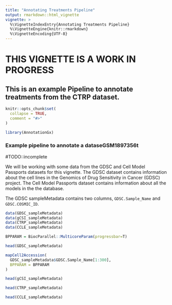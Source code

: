 ```yaml
---
title: "Annotating Treatments Pipeline"
output: rmarkdown::html_vignette
vignette: >
  %\VignetteIndexEntry{Annotating Treatments Pipeline}
  %\VignetteEngine{knitr::rmarkdown}
  %\VignetteEncoding{UTF-8}
---
```


# THIS VIGNETTE IS A WORK IN PROGRESS

## This is an example Pipeline to annotate treatments from the CTRP dataset. 

```r
knitr::opts_chunk$set(
  collapse = TRUE,
  comment = "#>"
)
```

```r
library(AnnotationGx)
```


### Example pipeline to annotate a dataseGSM1897356t
#TODO::incomplete

We will be working with some data from the GDSC and Cell Model Passports datasets 
for this vignette. The GDSC dataset contains information about the cell lines 
in the Genomics of Drug Sensitivity in Cancer (GDSC) project. The Cell Model
Passports dataset contains information about all the models in the the database.


The GDSC sampleMetadata contains two columns, `GDSC.Sample_Name` and `GDSC.COSMIC_ID`.
``` r
data(GDSC_sampleMetadata)
data(gCSI_sampleMetadata)
data(CTRP_sampleMetadata)
data(CCLE_sampleMetadata)
```

``` r
BPPARAM = BiocParallel::MulticoreParam(progressbar=T)
```

``` r

head(GDSC_sampleMetadata)

mapCell2Accession(
  GDSC_sampleMetadata$GDSC.Sample_Name[1:300],
  BPPARAM = BPPARAM
)
```

``` r

head(gCSI_sampleMetadata)

```

``` r

head(CTRP_sampleMetadata)
```

``` r

head(CCLE_sampleMetadata)
```

